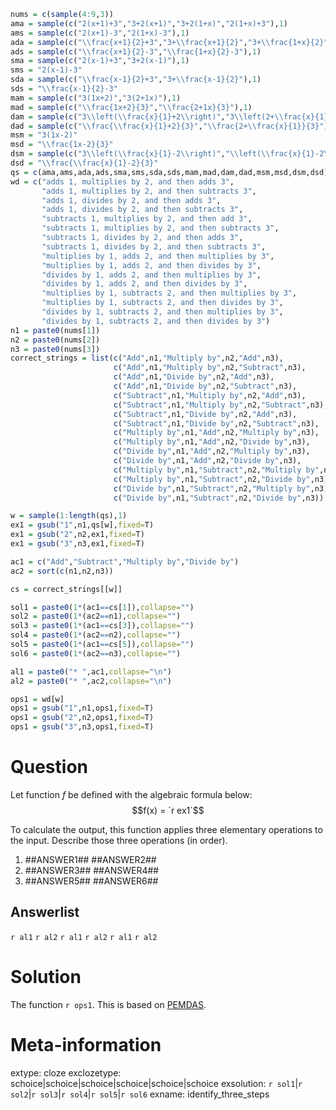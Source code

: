 ```r
nums = c(sample(4:9,3))
ama = sample(c("2(x+1)+3","3+2(x+1)","3+2(1+x)","2(1+x)+3"),1)
ams = sample(c("2(x+1)-3","2(1+x)-3"),1)
ada = sample(c("\\frac{x+1}{2}+3","3+\\frac{x+1}{2}","3+\\frac{1+x}{2}","\\frac{1+x}{2}+3"),1)
ads = sample(c("\\frac{x+1}{2}-3","\\frac{1+x}{2}-3"),1)
sma = sample(c("2(x-1)+3","3+2(x-1)"),1)
sms = "2(x-1)-3"
sda = sample(c("\\frac{x-1}{2}+3","3+\\frac{x-1}{2}"),1)
sds = "\\frac{x-1}{2}-3"
mam = sample(c("3(1x+2)","3(2+1x)"),1)
mad = sample(c("\\frac{1x+2}{3}","\\frac{2+1x}{3}"),1)
dam = sample(c("3\\left(\\frac{x}{1}+2\\right)","3\\left(2+\\frac{x}{1}\\right)"),1)
dad = sample(c("\\frac{\\frac{x}{1}+2}{3}","\\frac{2+\\frac{x}{1}}{3}"),1)
msm = "3(1x-2)"
msd = "\\frac{1x-2}{3}"
dsm = sample(c("3\\left(\\frac{x}{1}-2\\right)","\\left(\\frac{x}{1}-2\\right)\\cdot 3"),1)
dsd = "\\frac{\\frac{x}{1}-2}{3}"
qs = c(ama,ams,ada,ads,sma,sms,sda,sds,mam,mad,dam,dad,msm,msd,dsm,dsd)
wd = c("adds 1, multiplies by 2, and then adds 3",
       "adds 1, multiplies by 2, and then subtracts 3",
       "adds 1, divides by 2, and then adds 3",
       "adds 1, divides by 2, and then subtracts 3",
       "subtracts 1, multiplies by 2, and then add 3",
       "subtracts 1, multiplies by 2, and then subtracts 3",
       "subtracts 1, divides by 2, and then adds 3",
       "subtracts 1, divides by 2, and then subtracts 3",
       "multiplies by 1, adds 2, and then multiplies by 3",
       "multiplies by 1, adds 2, and then divides by 3",
       "divides by 1, adds 2, and then multiplies by 3",
       "divides by 1, adds 2, and then divides by 3",
       "multiplies by 1, subtracts 2, and then multiplies by 3",
       "multiplies by 1, subtracts 2, and then divides by 3",
       "divides by 1, subtracts 2, and then multiplies by 3",
       "divides by 1, subtracts 2, and then divides by 3")
n1 = paste0(nums[1])
n2 = paste0(nums[2])
n3 = paste0(nums[3])
correct_strings = list(c("Add",n1,"Multiply by",n2,"Add",n3),
                       c("Add",n1,"Multiply by",n2,"Subtract",n3),
                       c("Add",n1,"Divide by",n2,"Add",n3),
                       c("Add",n1,"Divide by",n2,"Subtract",n3),
                       c("Subtract",n1,"Multiply by",n2,"Add",n3),
                       c("Subtract",n1,"Multiply by",n2,"Subtract",n3),
                       c("Subtract",n1,"Divide by",n2,"Add",n3),
                       c("Subtract",n1,"Divide by",n2,"Subtract",n3),
                       c("Multiply by",n1,"Add",n2,"Multiply by",n3),
                       c("Multiply by",n1,"Add",n2,"Divide by",n3),
                       c("Divide by",n1,"Add",n2,"Multiply by",n3),
                       c("Divide by",n1,"Add",n2,"Divide by",n3),
                       c("Multiply by",n1,"Subtract",n2,"Multiply by",n3),
                       c("Multiply by",n1,"Subtract",n2,"Divide by",n3),
                       c("Divide by",n1,"Subtract",n2,"Multiply by",n3),
                       c("Divide by",n1,"Subtract",n2,"Divide by",n3))

w = sample(1:length(qs),1)
ex1 = gsub("1",n1,qs[w],fixed=T)
ex1 = gsub("2",n2,ex1,fixed=T)
ex1 = gsub("3",n3,ex1,fixed=T)

ac1 = c("Add","Subtract","Multiply by","Divide by")
ac2 = sort(c(n1,n2,n3))

cs = correct_strings[[w]]

sol1 = paste0(1*(ac1==cs[1]),collapse="")
sol2 = paste0(1*(ac2==n1),collapse="")
sol3 = paste0(1*(ac1==cs[3]),collapse="")
sol4 = paste0(1*(ac2==n2),collapse="")
sol5 = paste0(1*(ac1==cs[5]),collapse="")
sol6 = paste0(1*(ac2==n3),collapse="")

al1 = paste0("* ",ac1,collapse="\n")
al2 = paste0("* ",ac2,collapse="\n")

ops1 = wd[w]
ops1 = gsub("1",n1,ops1,fixed=T)
ops1 = gsub("2",n2,ops1,fixed=T)
ops1 = gsub("3",n3,ops1,fixed=T)


```

Question
========

Let function $f$ be defined with the algebraic formula below:
$$f(x) = `r ex1`$$

To calculate the output, this function applies three elementary operations to the input. Describe those three operations (in order).

1. ##ANSWER1## ##ANSWER2##
2. ##ANSWER3## ##ANSWER4##
2. ##ANSWER5## ##ANSWER6##


Answerlist
--------

`r al1`
`r al2`
`r al1`
`r al2`
`r al1`
`r al2`


Solution
========

The function `r ops1`. This is based on [PEMDAS](https://en.wikipedia.org/wiki/Order_of_operations).


Meta-information
============
extype: cloze
exclozetype: schoice|schoice|schoice|schoice|schoice|schoice
exsolution: `r sol1`|`r sol2`|`r sol3`|`r sol4`|`r sol5`|`r sol6`
exname: identify_three_steps